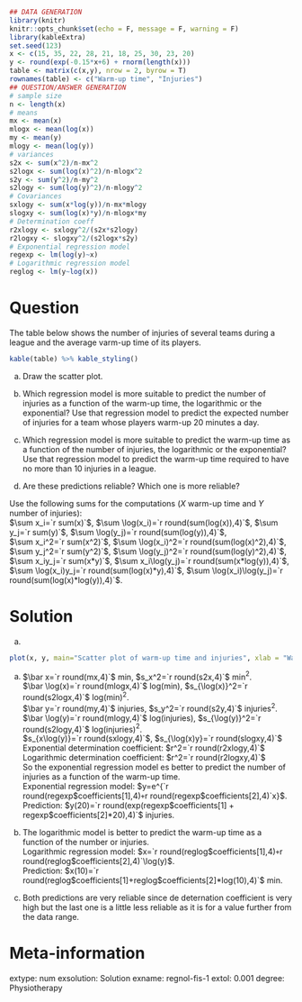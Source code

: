 
```r
## DATA GENERATION
library(knitr)
knitr::opts_chunk$set(echo = F, message = F, warning = F)
library(kableExtra)
set.seed(123)
x <- c(15, 35, 22, 28, 21, 18, 25, 30, 23, 20)
y <- round(exp(-0.15*x+6) + rnorm(length(x)))
table <- matrix(c(x,y), nrow = 2, byrow = T)
rownames(table) <- c("Warm-up time", "Injuries")
## QUESTION/ANSWER GENERATION
# sample size
n <- length(x)
# means
mx <- mean(x)
mlogx <- mean(log(x))
my <- mean(y)
mlogy <- mean(log(y))
# variances
s2x <- sum(x^2)/n-mx^2
s2logx <- sum(log(x)^2)/n-mlogx^2
s2y <- sum(y^2)/n-my^2
s2logy <- sum(log(y)^2)/n-mlogy^2
# Covariances
sxlogy <- sum(x*log(y))/n-mx*mlogy
slogxy <- sum(log(x)*y)/n-mlogx*my
# Determination coeff
r2xlogy <- sxlogy^2/(s2x*s2logy)
r2logxy <- slogxy^2/(s2logx*s2y)
# Exponential regression model
regexp <- lm(log(y)~x)
# Logarithmic regression model
reglog <- lm(y~log(x))
```

Question
========
The table below shows the number of injuries of several teams during a league and the average varm-up time of its players. 

```r
kable(table) %>% kable_styling()
```


a. Draw the scatter plot.

a. Which regression model is more suitable to predict the number of injuries as a function of the warm-up time, the logarithmic or the exponential? 
Use that regression model to predict the expected number of injuries for a team whose players warm-up 20 minutes a day.

a. Which regression model is more suitable to predict the warm-up time as a function of the number of injuries, the logarithmic or the exponential? 
Use that regression model to predict the warm-up time required to have no more than 10 injuries in a league.

a. Are these predictions reliable? Which one is more reliable?

Use the following sums for the computations ($X$ warm-up time and $Y$ number of injuries):  
$\sum x_i=`r sum(x)`$, $\sum \log(x_i)=`r round(sum(log(x)),4)`$, $\sum y_j=`r sum(y)`$, $\sum \log(y_j)=`r round(sum(log(y)),4)`$,  
$\sum x_i^2=`r sum(x^2)`$, $\sum \log(x_i)^2=`r round(sum(log(x)^2),4)`$, $\sum y_j^2=`r sum(y^2)`$, $\sum \log(y_j)^2=`r round(sum(log(y)^2),4)`$,  
$\sum x_iy_j=`r sum(x*y)`$, $\sum x_i\log(y_j)=`r round(sum(x*log(y)),4)`$, $\sum \log(x_i)y_j=`r round(sum(log(x)*y),4)`$, $\sum \log(x_i)\log(y_j)=`r round(sum(log(x)*log(y)),4)`$.

Solution
========

a. 
```r
plot(x, y, main="Scatter plot of warm-up time and injuries", xlab = "Warm-up time", ylab="Injuries")
```

a. $\bar x=`r round(mx,4)`$ min, $s_x^2=`r round(s2x,4)`$ min$^2$.  
$\bar \log(x)=`r round(mlogx,4)`$ log(min), $s_{\log(x)}^2=`r round(s2logx,4)`$ log(min)$^2$.  
$\bar y=`r round(my,4)`$ injuries, $s_y^2=`r round(s2y,4)`$ injuries$^2$.  
$\bar \log(y)=`r round(mlogy,4)`$ log(injuries), $s_{\log(y)}^2=`r round(s2logy,4)`$ log(injuries)$^2$.  
$s_{x\log(y)}=`r round(sxlogy,4)`$, $s_{\log(x)y}=`r round(slogxy,4)`$  
Exponential determination coefficient: $r^2=`r round(r2xlogy,4)`$  
Logarithmic determination coefficient: $r^2=`r round(r2logxy,4)`$  
So the exponential regression model es better to predict the number of injuries as a function of the warm-up time.  
Exponential regression model: $y=e^{`r round(regexp$coefficients[1],4)`+`r round(regexp$coefficients[2],4)`x}$.  
Prediction: $y(20)=`r round(exp(regexp$coefficients[1] + regexp$coefficients[2]*20),4)`$ injuries.

a. The logarithmic model is better to predict the warm-up time as a function of the number or injuries.  
Logarithmic regression model: $x=`r round(reglog$coefficients[1],4)`+`r round(reglog$coefficients[2],4)`\log(y)$.  
Prediction: $x(10)=`r round(reglog$coefficients[1]+reglog$coefficients[2]*log(10),4)`$ min.

a. Both predictions are very reliable since de deternation coefficient is very high but the last one is a little less reliable as it is for a value further from the data range.

Meta-information 
================
extype: num
exsolution: Solution
exname: regnol-fis-1
extol: 0.001
degree: Physiotherapy
 
